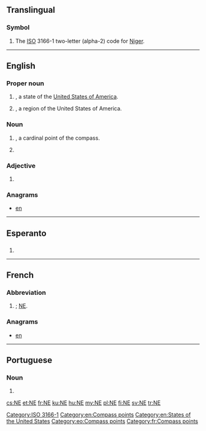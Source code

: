{{also|Appendix:Variations of "ne"}}
==Translingual==

===Symbol===
{{head|mul|symbol}}
# The [[ISO]] 3166-1 two-letter (alpha-2) code for [[Niger]].

[[Category:ISO 3166-1]]
----

==English==

===Proper noun===
{{en-proper noun}}

# {{abbreviation of|Nebraska|lang=en|dot=}}, a state of the [[United States of America]].
# {{initialism of|New England|lang=en|dot=}}, a region of the United States of America.

===Noun===
{{en-noun|-}}

# {{initialism of|northeast|lang=en|dot=}}, a cardinal point of the compass.
# {{initialism of|norepinephrine|lang=en}}

===Adjective===
{{en-adj|-}}

# {{initialism of|[[not]] [[evaluated]]|lang=en}}

===Anagrams===
* [[en#English|en]] 

[[Category:en:Compass points]]
[[Category:en:States of the United States]]

----

==Esperanto==

==={{abbreviation-old|eo}}===
{{head|eo|abbreviation}}
# {{abbreviation of|nordeosto||northeast|lang=eo}}

[[Category:eo:Compass points]]
----

==French==

===Abbreviation===
{{rfc-header|Abbreviation}}
{{head|fr|abbreviation}}

# {{abbreviation of|nord-est|lang=fr|nodot=1}}; [[#English|NE]].

===Anagrams===
* [[en#French|en]]

[[Category:fr:Compass points]]

----

==Portuguese==

===Noun===
{{pt-noun|m|-}}

# {{abbreviation of|nordeste|lang=pt}}

[[cs:NE]]
[[et:NE]]
[[fr:NE]]
[[ku:NE]]
[[hu:NE]]
[[my:NE]]
[[pl:NE]]
[[fi:NE]]
[[sv:NE]]
[[tr:NE]]